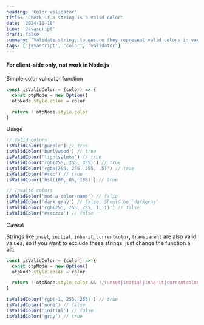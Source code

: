 ```yaml
---
heading: 'Color validator'
title: 'Check if a string is a valid color'
date: '2024-10-18'
icon: 'Javascript'
draft: false
summary: 'Validate strings to ensure they represent valid colors in various formats (hex, RGB, and named colors).'
tags: ['javascript', 'color', 'validator']
---
```


#### <Twemoji emoji="warning" /> For client-side only, not work in Node.js

Simple color validator function

```js showLineNumbers
const isValidColor = (color) => {
  const otpNode = new Option()
  otpNode.style.color = color

  return !!otpNode.style.color
}
```

Usage

```js showLineNumbers
// Valid colors
isValidColor('purple') // true
isValidColor('burlywood') // true
isValidColor('lightsalmon') // true
isValidColor('rgb(255, 255, 255)') // true
isValidColor('rgba(255, 255, 255, .5)') // true
isValidColor('#ccc') // true
isValidColor('hsl(100, 0%, 18%)') // true

// Invalid colors
isValidColor('not-a-color-name') // false
isValidColor('dark gray') // false. Should be 'darkgray'
isValidColor('rgb(255, 255, 255, 1, 1)') // false
isValidColor('#ccczzz') // false
```

Caveat

Strings like `unset`, `initial`, `inherit`, `currentcolor`, `transparent` are also valid values, so if you want to exclude these strings, just change the function a bit:

```js showLineNumbers
const isValidColor = (color) => {
  const otpNode = new Option()
  otpNode.style.color = color

  return !!otpNode.style.color && !/(unset|initial|inherit|currentcolor|transparent)/i.test(color)
}

isValidColor('rgb(-1, 255, 255)') // true
isValidColor('none') // false
isValidColor('initial') // false
isValidColor('gray') // true
```
